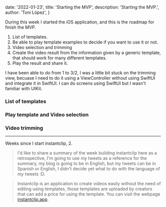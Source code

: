 
  date: '2022-01-23',
  title: 'Starting the MVP',
  description:
    'Starting the MVP.',
  author: 'Toni López',
}




During this week I started the iOS application, and this is the roadmap for finish the MVP.

1. List of templates.
2. Be able to play template examples to decide if you want to use it or not.
3. Video selection and trimming
4. Create the video result from the information given by a generic template, that should work for many different templates. 
5. Play the result and share it.

I have been able to do from 1 to 3/2, I was a little bit stuck on the trimming view, becuase I need to do it using a ViewController without using SwiftUI and integrate it in SwiftUI. I can do screens using SwiftUI but I wasn't familiar with UIKit.

### List of templates 

<Tweet id="1483560309013024773" />

### Play template and Video selection

<Tweet id="1483939051497570304" />

### Video trimming

<Tweet id="1484495543636267011" />

***

Weeks since I start instantclip, 2.

> I'd like to share a summary of the week building instantclip here as a retrospective, I'm going to use my tweets as a reference for the summary, my blog is going to be in English, but my tweets can be in Spanish or English, I didn't decide yet what to do with the language of my tweets :D.

> Instantclip is an application to create videos easily without the need of editing using templates, those templates are uploaded by creators that can add a price for using the template. You can visit the webpage [instantclip.app][1].

<Tweet id="1484599631753453575" />


[1]: https://instantclip.app
